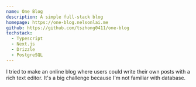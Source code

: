 ```yaml
---
name: One Blog
description: A simple full-stack blog
homepage: https://one-blog.nelsonlai.me
github: https://github.com/tszhong0411/one-blog
techstack:
  - Typescript
  - Next.js
  - Drizzle
  - PostgreSQL
---
```


I tried to make an online blog where users could write their own posts with a rich text editor. It's a big challenge because I'm not familiar with database.
